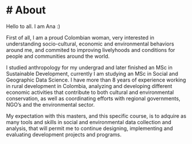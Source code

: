 # \# About 

Hello to all. I am Ana :)

First of all, I am a proud Colombian woman, very interested in understanding socio-cultural, economic and environmental behaviors around me, and commited to improving livelyhoods and conditions for people and communities around the world.

I studied anthropology for my undergrad and later finished an MSc in Sustainable Development, currently I am studying an MSc in Social and Geographic Data Science. I have more than 8 years of experience working in rural development in Colombia, analyzing and developing different economic activities that contribute to both cultural and environmental conservation, as well as coordinating efforts with regional governments, NGO's and the environmental sector.

My expectation with this masters, and this specific course, is to adquire as many tools and skills in social and environmental data collection and analysis, that will permit me to continue designing, implementing and evaluating development projects and programs.
